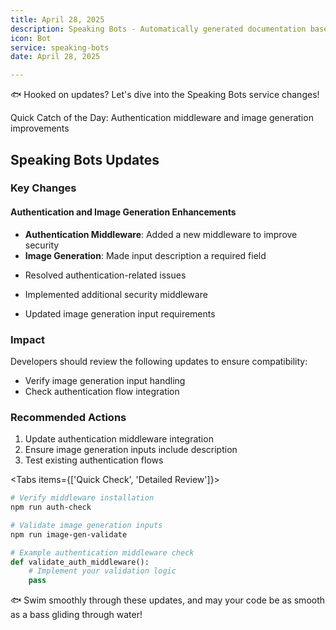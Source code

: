 ```yaml
---
title: April 28, 2025
description: Speaking Bots - Automatically generated documentation based on Git activity.
icon: Bot
service: speaking-bots
date: April 28, 2025

---
```


🐟 Hooked on updates? Let's dive into the Speaking Bots service changes!

<Callout type="info">
  Quick Catch of the Day: Authentication middleware and image generation improvements
</Callout>

## Speaking Bots Updates

### Key Changes

#### Authentication and Image Generation Enhancements

- **Authentication Middleware**: Added a new middleware to improve security
- **Image Generation**: Made input description a required field

<Accordions>
  <Accordion title="Detailed Changes" value="changes-details">

- Resolved authentication-related issues
- Implemented additional security middleware  
- Updated image generation input requirements

  </Accordion>
</Accordions>

### Impact

<Callout type="warn">
  Developers should review the following updates to ensure compatibility:

- Verify image generation input handling
- Check authentication flow integration

</Callout>

### Recommended Actions

1. Update authentication middleware integration
2. Ensure image generation inputs include description
3. Test existing authentication flows

<Tabs items={['Quick Check', 'Detailed Review']}>
  <Tab value="Quick Check">

```bash
# Verify middleware installation
npm run auth-check

# Validate image generation inputs  
npm run image-gen-validate
```

  </Tab>
  <Tab value="Detailed Review">

```python
# Example authentication middleware check
def validate_auth_middleware():
    # Implement your validation logic
    pass
```

  </Tab>
</Tabs>

🐟 Swim smoothly through these updates, and may your code be as smooth as a bass gliding through water!